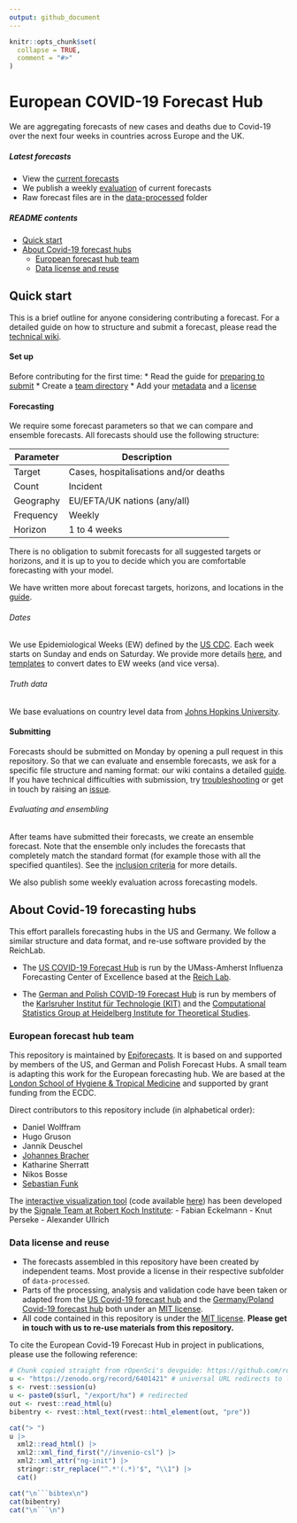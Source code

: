 ```yaml
---
output: github_document
---
```


<!-- README.md is generated from README.Rmd. Please edit that file -->

```r
knitr::opts_chunk$set(
  collapse = TRUE,
  comment = "#>"
)
```

# European COVID-19 Forecast Hub

We are aggregating forecasts of new cases and deaths due to Covid-19 over the next four weeks in countries across Europe and the UK.

##### Latest forecasts

* View the [current forecasts](https://covid19forecasthub.eu/visualisation)
* We publish a weekly [evaluation](https://covid19forecasthub.eu/reports) of current forecasts
* Raw forecast files are in the [data-processed](https://github.com/epiforecasts/covid19-forecast-hub-europe/tree/main/data-processed) folder

##### README contents

- [Quick start](#quick-start)
- [About Covid-19 forecast hubs](#about-covid-19-forecasting-hubs)
   - [European forecast hub team](#european-forecast-hub-team)
   - [Data license and reuse](#data-license-and-reuse)

## Quick start

This is a brief outline for anyone considering contributing a forecast. For a detailed guide on how to structure and submit a forecast, please read the [technical wiki](../../wiki).

#### Set up

Before contributing for the first time:
* Read the guide for [preparing to submit](../../wiki/Preparing-to-submit)
* Create a [team directory](../../wiki/Creating-a-team-directory)
* Add your [metadata](../../wiki/Metadata) and a [license](../../wiki/Licensing)

#### Forecasting

We require some forecast parameters so that we can compare and ensemble forecasts. All forecasts should use the following structure:

| Parameter | Description                           |
|-----------|---------------------------------------|
| Target    | Cases, hospitalisations and/or deaths |
| Count     | Incident                              |
| Geography | EU/EFTA/UK nations (any/all)          |
| Frequency | Weekly                                |
| Horizon   | 1 to 4 weeks                          |

There is no obligation to submit forecasts for all suggested targets or horizons, and it is up to you to decide which you are comfortable forecasting with your model.

We have written more about forecast targets, horizons, and locations in the [guide](../../wiki/Targets-and-horizons).

###### Dates

We use Epidemiological Weeks (EW) defined by the [US CDC](https://wwwn.cdc.gov/nndss/document/MMWR_Week_overview.pdf). Each week starts on Sunday and ends on Saturday. We provide more details [here](../../wiki/Targets-and-horizons#date-format), and [templates](../../template) to convert dates to EW weeks (and vice versa).

###### Truth data

We base evaluations on country level data from [Johns Hopkins University](https://github.com/CSSEGISandData/COVID-19/tree/master/csse_covid_19_data/csse_covid_19_time_series).

#### Submitting

Forecasts should be submitted on Monday by opening a pull request in this repository. So that we can evaluate and ensemble forecasts, we ask for a specific file structure and naming format: our wiki contains a detailed [guide](../../wiki/Forecast-format). If you have technical difficulties with submission, try [troubleshooting](../..wiki/Troubleshooting-pull-requests) or get in touch by raising an [issue](../issues).

###### Evaluating and ensembling

After teams have submitted their forecasts, we create an ensemble forecast. Note that the ensemble only includes the forecasts that completely match the standard format (for example those with all the specified quantiles). See the [inclusion criteria](../../wiki/Ensembling-and-evaluation) for more details.

We also publish some weekly evaluation across forecasting models.

## About Covid-19 forecasting hubs

This effort parallels forecasting hubs in the US and Germany. We follow a similar structure and data format, and re-use software provided by the ReichLab.

- The [US COVID-19 Forecast Hub](https://github.com/reichlab/covid19-forecast-hub) is run by the UMass-Amherst Influenza Forecasting Center of Excellence based at the [Reich Lab](https://reichlab.io/).

- The [German and Polish COVID-19 Forecast Hub](https://github.com/KITmetricslab/covid19-forecast-hub-de) is run by members of the [Karlsruher Institut für Technologie (KIT)](https://statistik.econ.kit.edu/index.ph) and the [Computational Statistics Group at Heidelberg Institute for Theoretical Studies](https://www.h-its.org/research/cst/).

### European forecast hub team

This repository is maintained by [Epiforecasts](https://epiforecasts.io). It is based on and supported by members of the US, and German and Polish Forecast Hubs. A small team is adapting this work for the European forecasting hub. We are based at the [London School of Hygiene & Tropical Medicine](https://www.lshtm.ac.uk) and supported by grant funding from the ECDC.

Direct contributors to this repository include (in alphabetical order):

- Daniel Wolffram
- Hugo Gruson
- Jannik Deuschel
- [Johannes Bracher](https://statistik.econ.kit.edu/mitarbeiter_2902.php)
- Katharine Sherratt
- Nikos Bosse
- [Sebastian Funk](https://www.lshtm.ac.uk/aboutus/people/funk.sebastian)

The [interactive visualization tool](https://covid19forecasthub.eu/visualisation/) (code available [here](https://github.com/SignaleRKI/forecast-europe)) has been developed by the [Signale Team at Robert Koch Institute](https://www.rki.de/EN/Content/infections/epidemiology/signals/signals_node.html):
- Fabian Eckelmann
- Knut Perseke
- Alexander Ullrich

### Data license and reuse

- The forecasts assembled in this repository have been created by independent teams. Most provide a license in their respective subfolder of `data-processed`.
- Parts of the processing, analysis and validation code have been taken or adapted from the [US Covid-19 forecast hub](https://github.com/reichlab/covid19-forecast-hub) and the [Germany/Poland Covid-19 forecast hub](https://github.com/KITmetricslab/covid19-forecast-hub-de) both under an [MIT license](https://github.com/reichlab/covid19-forecast-hub/blob/master/LICENSE).
- All code contained in this repository is under the [MIT license](/LICENSE). **Please get in touch with us to re-use materials from this repository.**

To cite the European Covid-19 Forecast Hub in project in publications, please use the following reference:

```r
# Chunk copied straight from rOpenSci's devguide: https://github.com/ropensci/dev_guide/blob/e72faf882c0b7faf4efb982875037f50468032c0/index.Rmd#L31-L41
u <- "https://zenodo.org/record/6401421" # universal URL redirects to latest
s <- rvest::session(u)
u <- paste0(s$url, "/export/hx") # redirected
out <- rvest::read_html(u)
bibentry <- rvest::html_text(rvest::html_element(out, "pre"))
```

```r
cat("> ")
u |> 
  xml2::read_html() |> 
  xml2::xml_find_first("//invenio-csl") |> 
  xml2::xml_attr("ng-init") |> 
  stringr::str_replace("^.*'(.*)'$", "\\1") |> 
  cat()
```

```r
cat("\n```bibtex\n")
cat(bibentry)
cat("\n```\n")
```
